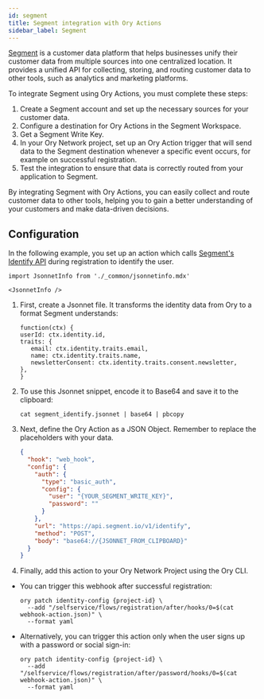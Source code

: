 ```yaml
---
id: segment
title: Segment integration with Ory Actions
sidebar_label: Segment
---
```


[Segment](https://www.segment.com) is a customer data platform that helps businesses unify their customer data from multiple
sources into one centralized location. It provides a unified API for collecting, storing, and routing customer data to other
tools, such as analytics and marketing platforms.

To integrate Segment using Ory Actions, you must complete these steps:

1. Create a Segment account and set up the necessary sources for your customer data.
2. Configure a destination for Ory Actions in the Segment Workspace.
3. Get a Segment Write Key.
4. In your Ory Network project, set up an Ory Action trigger that will send data to the Segment destination whenever a specific
   event occurs, for example on successful registration.
5. Test the integration to ensure that data is correctly routed from your application to Segment.

By integrating Segment with Ory Actions, you can easily collect and route customer data to other tools, helping you to gain a
better understanding of your customers and make data-driven decisions.

## Configuration

In the following example, you set up an action which calls
[Segment's Identify API](https://segment.com/docs/connections/spec/identify/) during registration to identify the user.

```mdx-code-block
import JsonnetInfo from './_common/jsonnetinfo.mdx'

<JsonnetInfo />
```

1. First, create a Jsonnet file. It transforms the identity data from Ory to a format Segment understands:

   ```jsonnet title="./segment_identify.jsonnet"
   function(ctx) {
   userId: ctx.identity.id,
   traits: {
      email: ctx.identity.traits.email,
      name: ctx.identity.traits.name,
      newsletterConsent: ctx.identity.traits.consent.newsletter,
   },
   }
   ```

2. To use this Jsonnet snippet, encode it to Base64 and save it to the clipboard:

   ```shell
   cat segment_identify.jsonnet | base64 | pbcopy
   ```

3. Next, define the Ory Action as a JSON Object. Remember to replace the placeholders with your data.

   ```json title="./webhook-action.json"
   {
     "hook": "web_hook",
     "config": {
       "auth": {
         "type": "basic_auth",
         "config": {
           "user": "{YOUR_SEGMENT_WRITE_KEY}",
           "password": ""
         }
       },
       "url": "https://api.segment.io/v1/identify",
       "method": "POST",
       "body": "base64://{JSONNET_FROM_CLIPBOARD}"
     }
   }
   ```

4. Finally, add this action to your Ory Network Project using the Ory CLI.

- You can trigger this webhook after successful registration:

  ```shell
  ory patch identity-config {project-id} \
    --add "/selfservice/flows/registration/after/hooks/0=$(cat webhook-action.json)" \
    --format yaml
  ```

- Alternatively, you can trigger this action only when the user signs up with a password or social sign-in:

  ```shell
  ory patch identity-config {project-id} \
    --add "/selfservice/flows/registration/after/password/hooks/0=$(cat webhook-action.json)" \
    --format yaml
  ```
